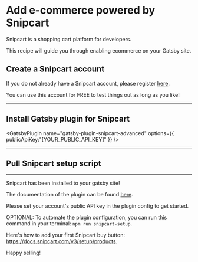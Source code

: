 # Add e-commerce powered by Snipcart

Snipcart is a shopping cart platform for developers.

This recipe will guide you through enabling ecommerce on your Gatsby site.

## Create a Snipcart account

If you do not already have a Snipcart account, please register [here](https://app.snipcart.com/register).

You can use this account for FREE to test things out as long as you like!

---

## Install Gatsby plugin for Snipcart

<NPMPackage name="gatsby-plugin-snipcart-advanced" />

<GatsbyPlugin
  name="gatsby-plugin-snipcart-advanced"
  options={{
    publicApiKey:"[YOUR_PUBLIC_API_KEY]"
  }}
/>

---

## Pull Snipcart setup script

<Directory path="bin" />

<File
  path="./bin/snipcart-setup.js"
  content="https://gist.githubusercontent.com/thatfrankdev/4544e73bce47d90d0b1db1c8305198a6/raw/8ad06e2fbb1032df0faf214bf09029627c1e8321/snipcart-setup.js" />

<NPMScript
  name="snipcart-setup"
  command="node ./bin/snipcart-setup.js"
/>

<NPMPackage
  name="abstract-syntax-tree"
  dependencyType="development"
/>

---

Snipcart has been installed to your gatsby site!

The documentation of the plugin can be found [here](https://github.com/ipatate/gatsby-plugin-snipcart-advanced/blob/master/readme.md).

Please set your account's public API key in the plugin config to get started.

OPTIONAL: To automate the plugin configuration, you can run this command in your terminal: `npm run snipcart-setup`.

Here's how to add your first Snipcart buy button: https://docs.snipcart.com/v3/setup/products.

Happy selling!
